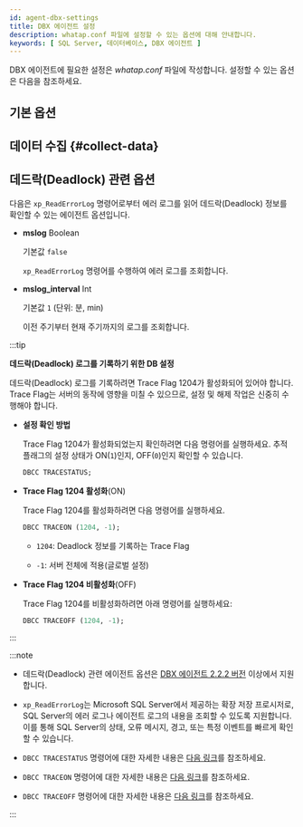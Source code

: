 ```yaml
---
id: agent-dbx-settings
title: DBX 에이전트 설정
description: whatap.conf 파일에 설정할 수 있는 옵션에 대해 안내합니다.
keywords: [ SQL Server, 데이터베이스, DBX 에이전트 ]
---
```




DBX 에이전트에 필요한 설정은 *whatap.conf* 파일에 작성합니다. 설정할 수 있는 옵션은 다음을 참조하세요.

## 기본 옵션

<Dbagentdbxbasicoption />


## 데이터 수집 {#collect-data}

<Dbagentsettingdatacollection /> 


## 데드락(Deadlock) 관련 옵션

다음은 `xp_ReadErrorLog` 명령어로부터 에러 로그를 읽어 데드락(Deadlock) 정보를 확인할 수 있는 에이전트 옵션입니다.

* **mslog** <span class='type'>Boolean</span>

  기본값 `false`

  `xp_ReadErrorLog` 명령어를 수행하여 에러 로그를 조회합니다.

* **mslog_interval** <span class='type'>Int</span>

  기본값 `1` (단위: 분, min)

  이전 주기부터 현재 주기까지의 로그를 조회합니다.

:::tip

**데드락(Deadlock) 로그를 기록하기 위한 DB 설정**

데드락(Deadlock) 로그를 기록하려면 Trace Flag 1204가 활성화되어 있어야 합니다. Trace Flag는 서버의 동작에 영향을 미칠 수 있으므로, 설정 및 해제 작업은 신중히 수행해야 합니다.

* **설정 확인 방법**

  Trace Flag 1204가 활성화되었는지 확인하려면 다음 명령어를 실행하세요. 추적 플래그의 설정 상태가 ON(`1`)인지, OFF(`0`)인지 확인할 수 있습니다.

  ```sql
  DBCC TRACESTATUS;
  ```

* **Trace Flag 1204 활성화**(ON)

  Trace Flag 1204를 활성화하려면 다음 명령어를 실행하세요.

  ```sql
  DBCC TRACEON (1204, -1);
  ```

  * `1204`: Deadlock 정보를 기록하는 Trace Flag

  * `-1`: 서버 전체에 적용(글로벌 설정)

* **Trace Flag 1204 비활성화**(OFF)

  Trace Flag 1204를 비활성화하려면 아래 명령어를 실행하세요:

  ```sql
  DBCC TRACEOFF (1204, -1);
  ```

:::

:::note

* 데드락(Deadlock) 관련 에이전트 옵션은 [DBX 에이전트 2.2.2 버전](../release-notes/db/dbx-2_2_2) 이상에서 지원합니다.

* `xp_ReadErrorLog`는 Microsoft SQL Server에서 제공하는 확장 저장 프로시저로, SQL Server의 에러 로그나 에이전트 로그의 내용을 조회할 수 있도록 지원합니다. 이를 통해 SQL Server의 상태, 오류 메시지, 경고, 또는 특정 이벤트를 빠르게 확인할 수 있습니다.

* `DBCC TRACESTATUS` 명령어에 대한 자세한 내용은 [다음 링크](https://learn.microsoft.com/sql/t-sql/database-console-commands/dbcc-tracestatus-transact-sql?view=sql-server-ver16)를 참조하세요.

* `DBCC TRACEON` 명령어에 대한 자세한 내용은 [다음 링크](https://learn.microsoft.com/sql/t-sql/database-console-commands/dbcc-traceon-transact-sql?view=sql-server-ver16)를 참조하세요.

* `DBCC TRACEOFF` 명령어에 대한 자세한 내용은 [다음 링크](https://learn.microsoft.com/sql/t-sql/database-console-commands/dbcc-traceoff-transact-sql?view=sql-server-ver16)를 참조하세요.

:::



<Dbaes256encrypt />  


<Dbsettingagentnamedetails level={2} agentType="DBX" />